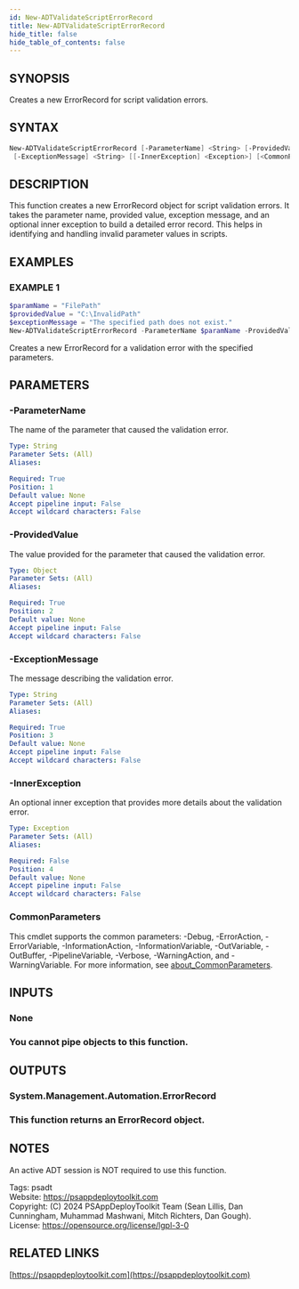 ```yaml
---
id: New-ADTValidateScriptErrorRecord
title: New-ADTValidateScriptErrorRecord
hide_title: false
hide_table_of_contents: false
---
```


## SYNOPSIS

Creates a new ErrorRecord for script validation errors.

## SYNTAX

```powershell
New-ADTValidateScriptErrorRecord [-ParameterName] <String> [-ProvidedValue] <Object>
 [-ExceptionMessage] <String> [[-InnerException] <Exception>] [<CommonParameters>]
```

## DESCRIPTION

This function creates a new ErrorRecord object for script validation errors.
It takes the parameter name, provided value, exception message, and an optional inner exception to build a detailed error record.
This helps in identifying and handling invalid parameter values in scripts.

## EXAMPLES

### EXAMPLE 1

```powershell
$paramName = "FilePath"
$providedValue = "C:\InvalidPath"
$exceptionMessage = "The specified path does not exist."
New-ADTValidateScriptErrorRecord -ParameterName $paramName -ProvidedValue $providedValue -ExceptionMessage $exceptionMessage
```


Creates a new ErrorRecord for a validation error with the specified parameters.

## PARAMETERS

### -ParameterName

The name of the parameter that caused the validation error.

```yaml
Type: String
Parameter Sets: (All)
Aliases:

Required: True
Position: 1
Default value: None
Accept pipeline input: False
Accept wildcard characters: False
```

### -ProvidedValue

The value provided for the parameter that caused the validation error.

```yaml
Type: Object
Parameter Sets: (All)
Aliases:

Required: True
Position: 2
Default value: None
Accept pipeline input: False
Accept wildcard characters: False
```

### -ExceptionMessage

The message describing the validation error.

```yaml
Type: String
Parameter Sets: (All)
Aliases:

Required: True
Position: 3
Default value: None
Accept pipeline input: False
Accept wildcard characters: False
```

### -InnerException

An optional inner exception that provides more details about the validation error.

```yaml
Type: Exception
Parameter Sets: (All)
Aliases:

Required: False
Position: 4
Default value: None
Accept pipeline input: False
Accept wildcard characters: False
```

### CommonParameters

This cmdlet supports the common parameters: -Debug, -ErrorAction, -ErrorVariable, -InformationAction, -InformationVariable, -OutVariable, -OutBuffer, -PipelineVariable, -Verbose, -WarningAction, and -WarningVariable. For more information, see [about_CommonParameters](http://go.microsoft.com/fwlink/?LinkID=113216).

## INPUTS

### None

### You cannot pipe objects to this function.
## OUTPUTS

### System.Management.Automation.ErrorRecord

### This function returns an ErrorRecord object.
## NOTES
An active ADT session is NOT required to use this function.

Tags: psadt<br />
Website: https://psappdeploytoolkit.com<br />
Copyright: (C) 2024 PSAppDeployToolkit Team (Sean Lillis, Dan Cunningham, Muhammad Mashwani, Mitch Richters, Dan Gough).<br />
License: https://opensource.org/license/lgpl-3-0

## RELATED LINKS

[https://psappdeploytoolkit.com](https://psappdeploytoolkit.com)
